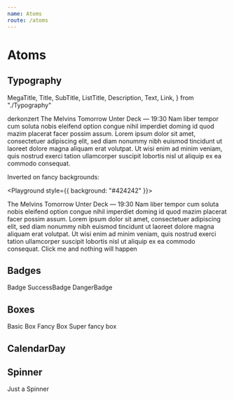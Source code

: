```yaml
---
name: Atoms
route: /atoms
---
```



# Atoms

## Typography

  MegaTitle,
  Title,
  SubTitle,
  ListTitle,
  Description,
  Text,
  Link,
} from "./Typography"

<Playground>
  <MegaTitle>derkonzert</MegaTitle>
  <Title>Uncle Acid and the Deadbeats</Title>
  <SubTitle>The Melvins</SubTitle>
  <ListTitle>Tomorrow</ListTitle>
  <Description>Unter Deck — 19:30</Description>
  <Text>
    Nam liber tempor cum soluta nobis eleifend option congue nihil imperdiet
    doming id quod mazim placerat facer possim assum. Lorem ipsum dolor sit
    amet, consectetuer adipiscing elit, sed diam nonummy nibh euismod tincidunt
    ut laoreet dolore magna aliquam erat volutpat. Ut wisi enim ad minim veniam,
    quis nostrud exerci tation ullamcorper suscipit lobortis nisl ut aliquip ex
    ea commodo consequat.
  </Text>
</Playground>

Inverted on fancy backgrounds:

<Playground style={{ background: "#424242" }}>
  <Title inverted>Uncle Acid and the Deadbeats</Title>
  <SubTitle inverted>The Melvins</SubTitle>
  <ListTitle inverted>Tomorrow</ListTitle>
  <Description inverted>Unter Deck — 19:30</Description>
  <Text inverted>
    Nam liber tempor cum soluta nobis eleifend option congue nihil imperdiet
    doming id quod mazim placerat facer possim assum. Lorem ipsum dolor sit
    amet, consectetuer adipiscing elit, sed diam nonummy nibh euismod tincidunt
    ut laoreet dolore magna aliquam erat volutpat. Ut wisi enim ad minim veniam,
    quis nostrud exerci tation ullamcorper suscipit lobortis nisl ut aliquip ex
    ea commodo consequat.
  </Text>
  <Link inverted>Click me and nothing will happen</Link>
</Playground>

## Badges


<Playground>
  <Badge>Badge</Badge>
  <SuccessBadge>SuccessBadge</SuccessBadge>
  <DangerBadge>DangerBadge</DangerBadge>
</Playground>

## Boxes


<Playground>
  <Box>Basic Box</Box>
  <FancyBox>Fancy Box</FancyBox>
  <SuperFancyBox>Super fancy box</SuperFancyBox>
</Playground>

## CalendarDay


<Playground>
  <CalendarDay day={2} dayName="Fr" />
</Playground>

## Spinner


<Playground>
  <Spinner /> Just a Spinner
</Playground>
